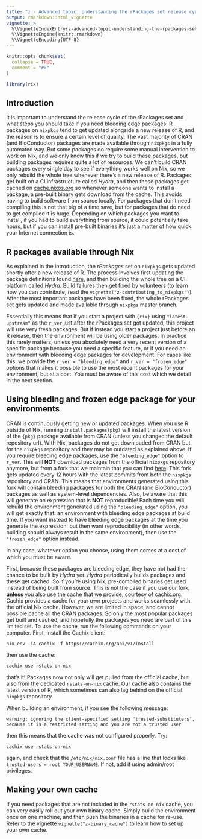 ```yaml
---
title: "z - Advanced topic: Understanding the rPackages set release cycle and using bleeding edge packages"
output: rmarkdown::html_vignette
vignette: >
  %\VignetteIndexEntry{z-advanced-topic-understanding-the-rpackages-set-release-cycle-and-using-bleeding-edge-packages}
  %\VignetteEngine{knitr::rmarkdown}
  %\VignetteEncoding{UTF-8}
---
```


```r
knitr::opts_chunk$set(
  collapse = TRUE,
  comment = "#>"
)
```

```r
library(rix)
```

## Introduction

It is important to understand the release cycle of the rPackages set and what
steps you should take if you need bleeding edge packages. R packages on
`nixpkgs` tend to get updated alongside a new release of R, and the reason is to
ensure a certain level of quality. The vast majority of CRAN (and BioConductor)
packages are made available through `nixpkgs` in a fully automated way. But some
packages do require some manual intervention to work on Nix, and we only know
this if we try to build these packages, but building packages requires quite a
lot of resources. We can’t build CRAN packages every single day to see if
everything works well on Nix, so we only rebuild the whole tree whenever there’s
a new release of R. Packages get built on a CI infrastructure called *Hydra*,
and then these packages get cached on
[cache.nixos.org](https://cache.nixos.org/) so whenever someone wants to install
a package, a pre-built binary gets download from the cache. This avoids having
to build software from source locally. For packages that don’t need compiling
this is not that big of a time save, but for packages that do need to get
compiled it is huge. Depending on which packages you want to install, if you had
to build everything from source, it could potentially take hours, but if you can
install pre-built binaries it’s just a matter of how quick your Internet
connection is.

## R packages available through Nix

As explained in the introduction, the *rPackages* set on `nixpkgs` gets updated
shortly after a new release of R. The process involves first updating the
package definitions found
[here](https://github.com/NixOS/nixpkgs/tree/nixos-unstable/pkgs/development/r-modules),
and then building the whole tree on a CI platform called *Hydra*. Build failures
then get fixed by volunteers (to learn how you can contribute, read the
`vignette("z-contributing_to_nixpkgs")`). After the most important packages have
been fixed, the whole rPackages set gets updated and made available through
`nixpkgs` master branch.

Essentially this means that if you start a project with `{rix}` using `"latest-upstream"`
as the `r_ver` just after the rPackages set got updated, this project will use
very fresh packages. But if instead you start a project just before an R
release, then the environment will be using older packages. In practice this
rarely matters, unless you absolutely need a very recent version of a specific
package because you need a specific feature, or if you need an environment with
bleeding edge packages for development. For cases like this, we provide the
`r_ver = "bleeding_edge"` and `r_ver = "frozen_edge"` options that makes it
possible to use the most recent packages for your environment, but at a cost.
You must be aware of this cost which we detail in the next section.

## Using bleeding and frozen edge package for your environments

CRAN is continuously getting new or updated packages. When you use R outside of
Nix, running `install.packages(pkg)` will install the latest version of the
`{pkg}` package available from CRAN (unless you changed the default repository
url). With Nix, packages do not get downloaded from CRAN but for the `nixpkgs`
repository and they may be outdated as explained above. If you require bleeding
edge packages, use the `"bleeding_edge"` option to `r_ver`. This will **NOT**
download packages from the official `nixpkgs` repository anymore, but from a
fork that we maintain that you can find
[here](https://github.com/rstats-on-nix/nixpkgs/tree/r-daily). This fork gets
updated every 12 hours with the latest commits from both the `nixpkgs`
repository and CRAN. This means that environments generated using this fork will
contain bleeding packages for both the CRAN (and BioConductor) packages as well
as system-level dependencies. Also, be aware that this will generate an
expression that is **NOT** reproducible! Each time you will rebuild the
environment generated using the `"bleeding_edge"` option, you will get exactly
that: an environment with bleeding edge packages at build time. If you want
instead to have bleeding edge packages at the time you generate the expression,
but then want reproducibility (in other words, building should always result in
the same environment), then use the `"frozen_edge"` option instead.

In any case, whatever option you choose, using them comes at a cost of which you
must be aware.

First, because these packages are bleeding edge, they have not had the chance to
be built by *Hydra* yet. *Hydra* periodically builds packages and these get
cached. So if you’re using Nix, pre-compiled binaries get used instead of being
built from source. This is not the case if you use our fork, **unless** you also
use the cache that we provide, courtesy of
[cachix.org](https://app.cachix.org/cache/rstats-on-nix#pull). Cachix provides a
cache for your own projects and works seamlessly with the official Nix cache.
However, we are limited in space, and cannot possible cache all the CRAN
packages. So only the most popular packages get built and cached, and hopefully
the packages you need are part of this limited set. To use the cache, run the
following commands on your computer. First, install the Cachix client:

```
nix-env -iA cachix -f https://cachix.org/api/v1/install
```

then use the cache:

```
cachix use rstats-on-nix
```

that’s it! Packages now not only will get pulled from the official cache, but
also from the dedicated `rstats-on-nix` cache. Our cache also contains the
latest version of R, which sometimes can also lag behind on the official
`nixpkgs` repository.

When building an environment, if you see the following message:

```
warning: ignoring the client-specified setting 'trusted-substituters', because it is a restricted setting and you are not a trusted user
```

then this means that the cache was not configured properly. Try:

```
cachix use rstats-on-nix
```

again, and check that the `/etc/nix/nix.conf` file has a line that looks like
`trusted-users = root YOUR_USERNAME`. If not, add it using admin/root privileges.

## Making your own cache

If you need packages that are not included in the `rstats-on-nix` cache, you can
very easily roll out your own binary cache. Simply build the environment once on
one machine, and then push the binaries in a cache for re-use. Refer to the
vignette `vignette("z-binary_cache")` to learn how to set up your own cache.
